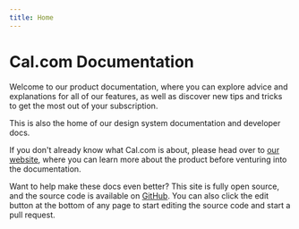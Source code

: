```yaml
---
title: Home
---
```



# Cal.com Documentation

Welcome to our product documentation, where you can explore advice and explanations for all of our features, as well as discover new tips and tricks to get the most out of your subscription.

This is also the home of our design system documentation and developer docs.

If you don't already know what Cal.com is about, please head over to [our website](https://cal.com), where you can learn more about the product before venturing into the documentation.

Want to help make these docs even better? This site is fully open source, and the source code is available on [GitHub](https://github.com/calcom/cal.com/tree/main/apps/docs). You can also click the edit button at the bottom of any page to start editing the source code and start a pull request.

<Bleed />

